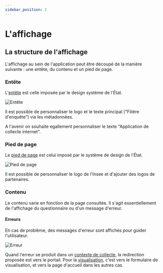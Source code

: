 ```yaml
---
sidebar_position: 2
---
```


# L'affichage

## La structure de l'affichage

L'affichage au sein de l'application peut être découpé de la manière suivante : une entête, du contenu et un pied de page.

### Entête

L'[entête](https://www.systeme-de-design.gouv.fr/composants-et-modeles/composants/en-tete/) est celle imposée par le design système de l'État.

![Entête](/img/header.png)

Il est possible de personnaliser le logo et le texte principal ("Filière d'enquête") via les métadonnées.

A l'avenir on souhaite egallement personnaliser le texte "Application de collecte internet".

### Pied de page

Le [pied de page](https://www.systeme-de-design.gouv.fr/composants-et-modeles/composants/pied-de-page) est celui imposé par le système de design de l'État.

![Pied de page](/img/footer.png)

Il est possible de personnaliser le logo de l'Insee et d'ajouter des logos de partenaires.

### Contenu

Le contenu varie en fonction de la page consultée. Il s'agit essentiellement de l'affichage du questionnaire ou d'un message d'erreur.

#### Erreurs

En cas de problème, des messages d'erreur sont affichés pour guider l'utilisateur.

![Erreur](/img/error.png)

Quand l'erreur se produit dans un [contexte de collecte](../../usecases/collect.md), la redirection proposée est vers le portail. Pour la [visualisation](../../usecases/visualize.md), c'est vers le formulaire de visualisation, et vers la page d'accueil dans les autres cas.
